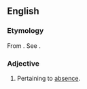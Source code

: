 ==English==

===Etymology===
From {{bor|en|LL.|absentaneus}}. See {{m|en|absent}}.

===Adjective===
{{en-adj}}

# {{lb|en|obsolete}} Pertaining to [[absence]].